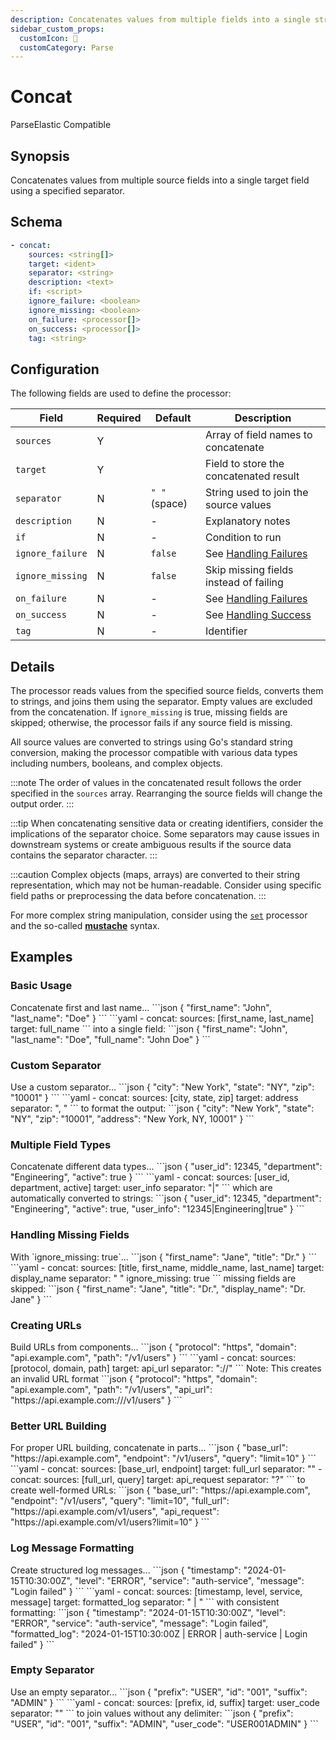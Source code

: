 ```yaml
---
description: Concatenates values from multiple fields into a single string
sidebar_custom_props: 
  customIcon: 🔗
  customCategory: Parse
---
```


# Concat

<span className="theme-doc-version-badge badge badge--primary">Parse</span><span className="theme-doc-version-badge badge badge--secondary">Elastic Compatible</span>

## Synopsis

Concatenates values from multiple source fields into a single target field using a specified separator.

## Schema

```yaml {2,3}
- concat:
    sources: <string[]>
    target: <ident>
    separator: <string>
    description: <text>
    if: <script>
    ignore_failure: <boolean>
    ignore_missing: <boolean>
    on_failure: <processor[]>
    on_success: <processor[]>
    tag: <string>
```

## Configuration

The following fields are used to define the processor:

|Field|Required|Default|Description|
|---|---|---|---|
|`sources`|Y||Array of field names to concatenate|
|`target`|Y||Field to store the concatenated result|
|`separator`|N|`" "` (space)|String used to join the source values|
|`description`|N|-|Explanatory notes|
|`if`|N|-|Condition to run|
|`ignore_failure`|N|`false`|See [Handling Failures](../handling-failures.mdx)|
|`ignore_missing`|N|`false`|Skip missing fields instead of failing|
|`on_failure`|N|-|See [Handling Failures](../handling-failures.mdx)|
|`on_success`|N|-|See [Handling Success](../handling-success.mdx)|
|`tag`|N|-|Identifier|

## Details

The processor reads values from the specified source fields, converts them to strings, and joins them using the separator. Empty values are excluded from the concatenation. If `ignore_missing` is true, missing fields are skipped; otherwise, the processor fails if any source field is missing.

All source values are converted to strings using Go's standard string conversion, making the processor compatible with various data types including numbers, booleans, and complex objects.

:::note
The order of values in the concatenated result follows the order specified in the `sources` array. Rearranging the source fields will change the output order.
:::

:::tip
When concatenating sensitive data or creating identifiers, consider the implications of the separator choice. Some separators may cause issues in downstream systems or create ambiguous results if the source data contains the separator character.
:::

:::caution
Complex objects (maps, arrays) are converted to their string representation, which may not be human-readable. Consider using specific field paths or preprocessing the data before concatenation.
:::

For more complex string manipulation, consider using the [`set`](./set.mdx) processor and the so-called [**mustache**](../../overview.mdx#scoping-and-referencing) syntax.

## Examples

### Basic Usage

<ExampleGrid>
  <CommentCol>
    Concatenate first and last name...
  </CommentCol>
  <CodeCol>
    ```json
    {
      "first_name": "John",
      "last_name": "Doe"
    }
    ```
    ```yaml
    - concat:
        sources: [first_name, last_name]
        target: full_name
    ```
  </CodeCol>
  <CommentCol>
    into a single field:
  </CommentCol>
  <CodeCol>
    ```json
    {
      "first_name": "John",
      "last_name": "Doe",
      "full_name": "John Doe"
    }
    ```
  </CodeCol>
</ExampleGrid>

### Custom Separator

<ExampleGrid>
  <CommentCol>
    Use a custom separator...
  </CommentCol>
  <CodeCol>
    ```json
    {
      "city": "New York",
      "state": "NY",
      "zip": "10001"
    }
    ```
    ```yaml
    - concat:
        sources: [city, state, zip]
        target: address
        separator: ", "
    ```
  </CodeCol>
  <CommentCol>
    to format the output:
  </CommentCol>
  <CodeCol>
    ```json
    {
      "city": "New York",
      "state": "NY", 
      "zip": "10001",
      "address": "New York, NY, 10001"
    }
    ```
  </CodeCol>
</ExampleGrid>

### Multiple Field Types

<ExampleGrid>
  <CommentCol>
    Concatenate different data types...
  </CommentCol>
  <CodeCol>
    ```json
    {
      "user_id": 12345,
      "department": "Engineering",
      "active": true
    }
    ```
    ```yaml
    - concat:
        sources: [user_id, department, active]
        target: user_info
        separator: "|"
    ```
  </CodeCol>
  <CommentCol>
    which are automatically converted to strings:
  </CommentCol>
  <CodeCol>
    ```json
    {
      "user_id": 12345,
      "department": "Engineering",
      "active": true,
      "user_info": "12345|Engineering|true"
    }
    ```
  </CodeCol>
</ExampleGrid>

### Handling Missing Fields

<ExampleGrid>
  <CommentCol>
    With `ignore_missing: true`...
  </CommentCol>
  <CodeCol>
    ```json
    {
      "first_name": "Jane",
      "title": "Dr."
    }
    ```
    ```yaml
    - concat:
        sources: [title, first_name, middle_name, last_name]
        target: display_name
        separator: " "
        ignore_missing: true
    ```
  </CodeCol>
  <CommentCol>
    missing fields are skipped:
  </CommentCol>
  <CodeCol>
    ```json
    {
      "first_name": "Jane",
      "title": "Dr.",
      "display_name": "Dr. Jane"
    }
    ```
  </CodeCol>
</ExampleGrid>

### Creating URLs

<ExampleGrid>
  <CommentCol>
    Build URLs from components...
  </CommentCol>
  <CodeCol>
    ```json
    {
      "protocol": "https",
      "domain": "api.example.com",
      "path": "/v1/users"
    }
    ```
    ```yaml
    - concat:
        sources: [protocol, domain, path]
        target: api_url
        separator: "://"
    ```
  </CodeCol>
  <CommentCol>
    Note: This creates an invalid URL format
  </CommentCol>
  <CodeCol>
    ```json
    {
      "protocol": "https",
      "domain": "api.example.com", 
      "path": "/v1/users",
      "api_url": "https://api.example.com:///v1/users"
    }
    ```
  </CodeCol>
</ExampleGrid>

### Better URL Building

<ExampleGrid>
  <CommentCol>
    For proper URL building, concatenate in parts...
  </CommentCol>
  <CodeCol>
    ```json
    {
      "base_url": "https://api.example.com",
      "endpoint": "/v1/users",
      "query": "limit=10"
    }
    ```
    ```yaml
    - concat:
        sources: [base_url, endpoint]
        target: full_url
        separator: ""
    - concat:
        sources: [full_url, query]
        target: api_request
        separator: "?"
    ```
  </CodeCol>
  <CommentCol>
    to create well-formed URLs:
  </CommentCol>
  <CodeCol>
    ```json
    {
      "base_url": "https://api.example.com",
      "endpoint": "/v1/users",
      "query": "limit=10",
      "full_url": "https://api.example.com/v1/users",
      "api_request": "https://api.example.com/v1/users?limit=10"
    }
    ```
  </CodeCol>
</ExampleGrid>

### Log Message Formatting

<ExampleGrid>
  <CommentCol>
    Create structured log messages...
  </CommentCol>
  <CodeCol>
    ```json
    {
      "timestamp": "2024-01-15T10:30:00Z",
      "level": "ERROR",
      "service": "auth-service",
      "message": "Login failed"
    }
    ```
    ```yaml
    - concat:
        sources: [timestamp, level, service, message]
        target: formatted_log
        separator: " | "
    ```
  </CodeCol>
  <CommentCol>
    with consistent formatting:
  </CommentCol>
  <CodeCol>
    ```json
    {
      "timestamp": "2024-01-15T10:30:00Z",
      "level": "ERROR",
      "service": "auth-service", 
      "message": "Login failed",
      "formatted_log": "2024-01-15T10:30:00Z | ERROR | auth-service | Login failed"
    }
    ```
  </CodeCol>
</ExampleGrid>

### Empty Separator

<ExampleGrid>
  <CommentCol>
    Use an empty separator...
  </CommentCol>
  <CodeCol>
    ```json
    {
      "prefix": "USER",
      "id": "001",
      "suffix": "ADMIN"
    }
    ```
    ```yaml
    - concat:
        sources: [prefix, id, suffix]
        target: user_code
        separator: ""
    ```
  </CodeCol>
  <CommentCol>
    to join values without any delimiter:
  </CommentCol>
  <CodeCol>
    ```json
    {
      "prefix": "USER",
      "id": "001", 
      "suffix": "ADMIN",
      "user_code": "USER001ADMIN"
    }
    ```
  </CodeCol>
</ExampleGrid>
